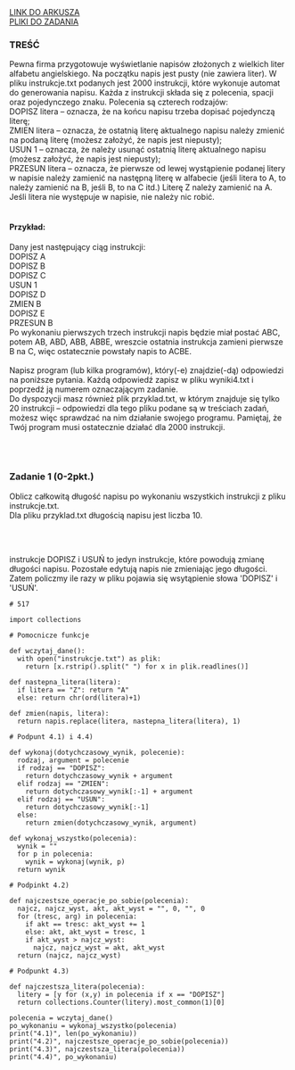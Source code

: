 
<div className="box_link"><a className="link  link_materials" target="_blank" href="https://cke.gov.pl/images/_EGZAMIN_MATURALNY_OD_2015/Arkusze_egzaminacyjne/2021/Informatyka/poziom_rozszerzony/EINP-R2-100-2105.pdf">LINK DO ARKUSZA</a>
<br/>
<a className="link  link_materials" href="https://cke.gov.pl/images/_EGZAMIN_MATURALNY_OD_2015/Arkusze_egzaminacyjne/2021/Informatyka/poziom_rozszerzony/Dane_2105.zip">PLIKI DO ZADANIA</a>
<br/>
</div>

### TREŚĆ
Pewna firma przygotowuje wyświetlanie napisów złożonych z wielkich liter alfabetu
angielskiego. Na początku napis jest pusty (nie zawiera liter). W pliku instrukcje.txt
podanych jest 2000 instrukcji, które wykonuje automat do generowania napisu. Każda
z instrukcji składa się z polecenia, spacji oraz pojedynczego znaku. Polecenia są czterech
rodzajów:
<br/>
DOPISZ litera – oznacza, że na końcu napisu trzeba dopisać pojedynczą literę;<br/>
ZMIEN litera – oznacza, że ostatnią literę aktualnego napisu należy zmienić na podaną
literę (możesz założyć, że napis jest niepusty);<br/>
USUN 1 – oznacza, że należy usunąć ostatnią literę aktualnego napisu (możesz
założyć, że napis jest niepusty);<br/>
PRZESUN litera – oznacza, że pierwsze od lewej wystąpienie podanej litery w napisie należy
zamienić na następną literę w alfabecie (jeśli litera to A, to należy zamienić
na B, jeśli B, to na C itd.) Literę Z należy zamienić na A. Jeśli litera nie
występuje w napisie, nie należy nic robić. <br/><br/>

#### Przykład:
Dany jest następujący ciąg instrukcji:<br/>
DOPISZ A<br/>
DOPISZ B<br/>
DOPISZ C<br/>
USUN 1<br/>
DOPISZ D<br/>
ZMIEN B<br/>
DOPISZ E<br/>
PRZESUN B<br/>
Po wykonaniu pierwszych trzech instrukcji napis będzie miał postać ABC, potem AB, ABD,
ABB, ABBE, wreszcie ostatnia instrukcja zamieni pierwsze B na C, więc ostatecznie powstały
napis to ACBE.<br/><br/>
<span className="bold">Napisz program</span> (lub kilka programów), który(-e) znajdzie(-dą) odpowiedzi na poniższe
pytania. Każdą odpowiedź zapisz w pliku wyniki4.txt i poprzedź ją numerem
oznaczającym zadanie.<br/>
Do dyspozycji masz również plik przyklad.txt, w którym znajduje się tylko 20 instrukcji –
odpowiedzi dla tego pliku podane są w treściach zadań, możesz więc sprawdzać na nim
działanie swojego programu. Pamiętaj, że Twój program musi ostatecznie działać dla 2000
instrukcji. 

<br/><br/>

### Zadanie 1   (0-2pkt.)
Oblicz całkowitą długość napisu po wykonaniu wszystkich instrukcji z pliku
instrukcje.txt.<br/>
Dla pliku przyklad.txt długością napisu jest liczba 10. 

<br/><br/>

<Dropdown title="WSKAZÓWKI">
    <p className={`dropdown_text`}>
        instrukcje DOPISZ i USUŃ to jedyn instrukcje, które powodują zmianę długości napisu.
        Pozostałe edytują napis nie zmieniając jego długości. Zatem policzmy ile razy w pliku pojawia się
        wsytąpienie słowa 'DOPISZ' i 'USUŃ'.
    </p>
</Dropdown>

<Dropdown title="ODPOWIEDŹ">

```
# 517
```
</Dropdown>


<Dropdown title="PRZYKŁADOWE ROZWIĄZANIE - PYTHON">

```
import collections

# Pomocnicze funkcje

def wczytaj_dane():
  with open("instrukcje.txt") as plik:
    return [x.rstrip().split(" ") for x in plik.readlines()]

def nastepna_litera(litera):
  if litera == "Z": return "A"
  else: return chr(ord(litera)+1)

def zmien(napis, litera):
  return napis.replace(litera, nastepna_litera(litera), 1)

# Podpunt 4.1) i 4.4)

def wykonaj(dotychczasowy_wynik, polecenie):
  rodzaj, argument = polecenie
  if rodzaj == "DOPISZ":
    return dotychczasowy_wynik + argument
  elif rodzaj == "ZMIEN":
    return dotychczasowy_wynik[:-1] + argument
  elif rodzaj == "USUN":
    return dotychczasowy_wynik[:-1]
  else:
    return zmien(dotychczasowy_wynik, argument)

def wykonaj_wszystko(polecenia):
  wynik = ""
  for p in polecenia: 
    wynik = wykonaj(wynik, p)
  return wynik

# Podpinkt 4.2)

def najczestsze_operacje_po_sobie(polecenia):
  najcz, najcz_wyst, akt, akt_wyst = "", 0, "", 0 
  for (tresc, arg) in polecenia:
    if akt == tresc: akt_wyst += 1
    else: akt, akt_wyst = tresc, 1
    if akt_wyst > najcz_wyst:
      najcz, najcz_wyst = akt, akt_wyst
  return (najcz, najcz_wyst)

# Podpunkt 4.3)

def najczestsza_litera(polecenia):
  litery = [y for (x,y) in polecenia if x == "DOPISZ"]
  return collections.Counter(litery).most_common(1)[0]

polecenia = wczytaj_dane()
po_wykonaniu = wykonaj_wszystko(polecenia)
print("4.1)", len(po_wykonaniu))
print("4.2)", najczestsze_operacje_po_sobie(polecenia))
print("4.3)", najczestsza_litera(polecenia))
print("4.4)", po_wykonaniu)

```

</Dropdown>